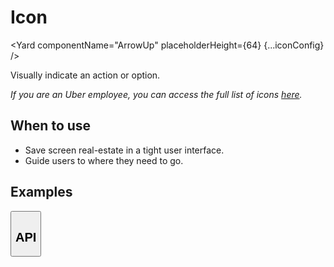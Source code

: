<!--
Copyright (c) 2018-2020 Uber Technologies, Inc.

This source code is licensed under the MIT license found in the
LICENSE file in the root directory of this source tree.
-->






# Icon

<Yard componentName="ArrowUp" placeholderHeight={64} {...iconConfig} />

Visually indicate an action or option.

_If you are an Uber employee, you can access the full list of icons [here](http://t.uber.com/icons)._

## When to use

- Save screen real-estate in a tight user interface.
- Guide users to where they need to go.

## Examples

<Example title="Icon basic usage" path="icon/basic.js">
  <Basic />
</Example>

<Example title="Available icons" path="icon/list.js">
  <List />
</Example>

<Example title="Icon in a button" path="icon/button.js">
  <Button />
</Example>

## API

<Exports component={IconExports} title="Icon exports" path="baseui/icon" />
